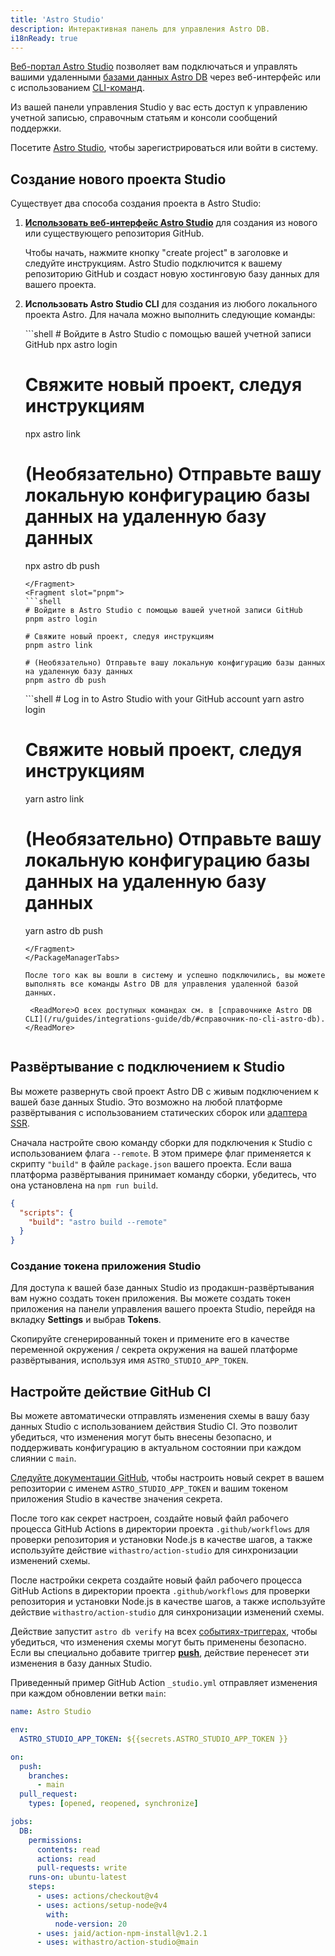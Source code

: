 ```yaml
---
title: 'Astro Studio'
description: Интерактивная панель для управления Astro DB.
i18nReady: true
---
```


[Веб-портал Astro Studio](http://studio.astro.build) позволяет вам подключаться и управлять вашими удаленными [базами данных Astro DB](/ru/guides/astro-db/) через веб-интерфейс или с использованием [CLI-команд](/ru/reference/cli-reference/#astro-studio-cli).

Из вашей панели управления Studio у вас есть доступ к управлению учетной записью, справочным статьям и консоли сообщений поддержки.

Посетите [Astro Studio](http://studio.astro.build), чтобы зарегистрироваться или войти в систему.

## Создание нового проекта Studio

Существует два способа создания проекта в Astro Studio:

1. [**Использовать веб-интерфейс Astro Studio**](https://studio.astro.build) для создания из нового или существующего репозитория GitHub.

    Чтобы начать, нажмите кнопку "create project" в заголовке и следуйте инструкциям. Astro Studio подключится к вашему репозиторию GitHub и создаст новую хостинговую базу данных для вашего проекта.

2. **Использовать Astro Studio CLI** для создания из любого локального проекта Astro. Для начала можно выполнить следующие команды:

    <PackageManagerTabs>
    <Fragment slot="npm">
    ```shell
    # Войдите в Astro Studio с помощью вашей учетной записи GitHub
    npx astro login

    # Свяжите новый проект, следуя инструкциям
    npx astro link

    # (Необязательно) Отправьте вашу локальную конфигурацию базы данных на удаленную базу данных
    npx astro db push
    ```
    </Fragment>
    <Fragment slot="pnpm">
    ```shell
    # Войдите в Astro Studio с помощью вашей учетной записи GitHub
    pnpm astro login

    # Свяжите новый проект, следуя инструкциям
    pnpm astro link

    # (Необязательно) Отправьте вашу локальную конфигурацию базы данных на удаленную базу данных
    pnpm astro db push
    ```
    </Fragment>
    <Fragment slot="yarn">
    ```shell
    # Log in to Astro Studio with your GitHub account
    yarn astro login

    # Свяжите новый проект, следуя инструкциям
    yarn astro link

    # (Необязательно) Отправьте вашу локальную конфигурацию базы данных на удаленную базу данных
    yarn astro db push
    ```
    </Fragment>
    </PackageManagerTabs>

    После того как вы вошли в систему и успешно подключились, вы можете выполнять все команды Astro DB для управления удаленной базой данных. 

     <ReadMore>О всех доступных командах см. в [справочнике Astro DB CLI](/ru/guides/integrations-guide/db/#справочник-по-cli-astro-db).</ReadMore>


## Развёртывание с подключением к Studio

Вы можете развернуть свой проект Astro DB с живым подключением к вашей базе данных Studio. Это возможно на любой платформе развёртывания с использованием статических сборок или [адаптера SSR](/ru/guides/server-side-rendering/).

Сначала настройте свою команду сборки для подключения к Studio с использованием флага `--remote`. В этом примере флаг применяется к скрипту `"build"` в файле `package.json` вашего проекта. Если ваша платформа развёртывания принимает команду сборки, убедитесь, что она установлена на `npm run build`.


```json title="package.json" "--remote"
{
  "scripts": {
    "build": "astro build --remote"
  }
}
```

### Создание токена приложения Studio

Для доступа к вашей базе данных Studio из продакшн-развёртывания вам нужно создать токен приложения. Вы можете создать токен приложения на панели управления вашего проекта Studio, перейдя на вкладку **Settings** и выбрав **Tokens**.

Скопируйте сгенерированный токен и примените его в качестве переменной окружения / секрета окружения на вашей платформе развёртывания, используя имя `ASTRO_STUDIO_APP_TOKEN`.

## Настройте действие GitHub CI

Вы можете автоматически отправлять изменения схемы в вашу базу данных Studio с использованием действия Studio CI. Это позволит убедиться, что изменения могут быть внесены безопасно, и поддерживать конфигурацию в актуальном состоянии при каждом слиянии с `main`.

[Следуйте документации GitHub](https://docs.github.com/en/actions/security-guides/using-secrets-in-github-actions#creating-secrets-for-a-repository), чтобы настроить новый секрет в вашем репозитории с именем `ASTRO_STUDIO_APP_TOKEN` и вашим токеном приложения Studio в качестве значения секрета.

После того как секрет настроен, создайте новый файл рабочего процесса GitHub Actions в директории проекта `.github/workflows` для проверки репозитория и установки Node.js в качестве шагов, а также используйте действие `withastro/action-studio` для синхронизации изменений схемы. 

После настройки секрета создайте новый файл рабочего процесса GitHub Actions в директории проекта `.github/workflows` для проверки репозитория и установки Node.js в качестве шагов, а также используйте действие `withastro/action-studio` для синхронизации изменений схемы. 

Действие запустит `astro db verify` на всех [событиях-триггерах](https://docs.github.com/en/actions/using-workflows/events-that-trigger-workflows), чтобы убедиться, что изменения схемы могут быть применены безопасно. Если вы специально добавите триггер **[push](https://docs.github.com/en/actions/using-workflows/events-that-trigger-workflows#push)**, действие перенесет эти изменения в базу данных Studio.

Приведенный пример GitHub Action `_studio.yml` отправляет изменения при каждом обновлении ветки `main`:


```yaml title=".github/workflows/_studio.yml"
name: Astro Studio

env:
  ASTRO_STUDIO_APP_TOKEN: ${{secrets.ASTRO_STUDIO_APP_TOKEN }}

on:
  push:
    branches:
      - main
  pull_request:
    types: [opened, reopened, synchronize]

jobs:
  DB:
    permissions:
      contents: read
      actions: read
      pull-requests: write
    runs-on: ubuntu-latest
    steps:
      - uses: actions/checkout@v4
      - uses: actions/setup-node@v4
        with:
          node-version: 20
      - uses: jaid/action-npm-install@v1.2.1
      - uses: withastro/action-studio@main
```
